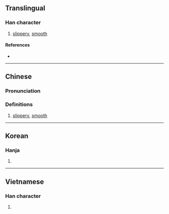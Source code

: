 {{character info/new}}
==Translingual==

===Han character===
{{Han char|rn=85|rad=水|as=13|sn=16|four=|canj=EYGQ|ids=⿰氵達}}

# [[slippery]], [[smooth]]

====References====
* {{Han ref|kx=0654.130|dkj=18434|dj=1064.110|hdz=31736.040|uh=6FBE|ud=28606}}

----

==Chinese==
{{zh-forms|s=㳠}}

===Pronunciation===
{{zh-pron
|m=tà
|c=taat3
|mc=y
|oc=y
|ma=
|cat=a
}}

===Definitions===
{{zh-hanzi}}

# [[slippery]], [[smooth]]

----

==Korean==

===Hanja===
{{ko-hanja|hangeul=단|eumhun=|rv=dan|mr=tan|y=tan}}

# {{defn|lang=ko|sort=水13}}

----

==Vietnamese==

===Han character===
{{vi-readings|rs=水13| hanviet = dạt}}

# {{defn|lang=vi|sort=水13}}